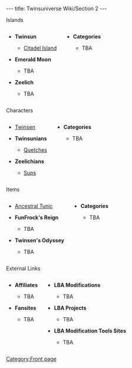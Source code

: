 ---
title: Twinsuniverse Wiki/Section 2
---

<div class="fpbox mobilecollapsible" id="fpsubject1"><!-- BEGIN Island links -->
<div class="heading desktopleft mobileleft">Islands</div>
<!-- For proper mobile styling, wrap list item text in a <div> *unless* it's a link. -->
<div class="body columns bigmobilelinks"><div class="leftcol">
* <div>'''Twinsun'''</div>
** [[Citadel Island]]
* <div>'''Emerald Moon'''</div>
** <div>TBA</div>
* <div>'''Zeelich'''</div>
** <div>TBA</div>

</div><div class="rightcol">
* <div>'''Categories'''</div>
** <div>TBA</div>
</div></div></div><!--END Island links -->

<div class="fpbox mobilecollapsible" id="fpsubject2"><!-- BEGIN Characters links -->
<div class="heading desktopleft mobileleft">Characters</div>
<div class="body columns bigmobilelinks"><div class="leftcol">
* [[Twinsen]]
* <div>'''Twinsunians'''</div>
** [[Quetches]]
* <div>'''Zeelichians'''</div>
** [[Sups]]
</div><div class="rightcol">
* '''Categories'''
** <div>TBA</div>
</div></div></div><!--END Character links -->

<div class="fpbox mobilecollapsible" id="fpsubject3"><!-- BEGIN Items links -->
<div class="heading desktopleft mobileleft">Items</div>
<div class="body columns bigmobilelinks"><div class="leftcol">
* [[Ancestral Tunic]]
* <div>'''FunFrock's Reign'''</div>
** <div>TBA</div>
* <div>'''Twinsen's Odyssey'''</div>
** <div>TBA</div>
</div><div class="rightcol">
* '''Categories'''
** <div>TBA</div>
</div></div></div><!--END Items links -->

<div class="fpbox mobilecollapsible" id="fpsubject4"><!-- BEGIN External links -->
<div class="heading desktopleft mobileleft">External Links</div>
<div class="body columns bigmobilelinks"><div class="leftcol">
* <div>'''Affiliates'''</div>
** <div>TBA</div>
* <div>'''Fansites'''</div>
** <div>TBA</div>
</div>
<div class="rightcol">
* <div>'''LBA Modifications'''</div>
** <div>TBA</div>
* <div>'''LBA Projects'''</div>
** <div>TBA</div>
* <div>'''LBA Modification Tools Sites'''</div>
** <div>TBA</div></div>
</div></div><!--END External links --><noinclude>

[[Category:Front page]]</noinclude>